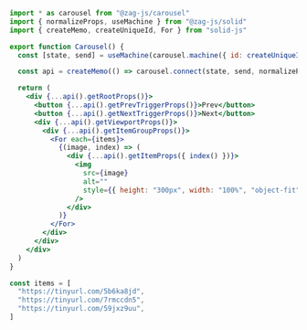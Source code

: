 ```jsx
import * as carousel from "@zag-js/carousel"
import { normalizeProps, useMachine } from "@zag-js/solid"
import { createMemo, createUniqueId, For } from "solid-js"

export function Carousel() {
  const [state, send] = useMachine(carousel.machine({ id: createUniqueId() }))

  const api = createMemo(() => carousel.connect(state, send, normalizeProps))

  return (
    <div {...api().getRootProps()}>
      <button {...api().getPrevTriggerProps()}>Prev</button>
      <button {...api().getNextTriggerProps()}>Next</button>
      <div {...api().getViewportProps()}>
        <div {...api().getItemGroupProps()}>
          <For each={items}>
            {(image, index) => (
              <div {...api().getItemProps({ index() })}>
                <img
                  src={image}
                  alt=""
                  style={{ height: "300px", width: "100%", "object-fit": "cover" }}
                />
              </div>
            )}
          </For>
        </div>
      </div>
    </div>
  )
}

const items = [
  "https://tinyurl.com/5b6ka8jd",
  "https://tinyurl.com/7rmccdn5",
  "https://tinyurl.com/59jxz9uu",
]
```
